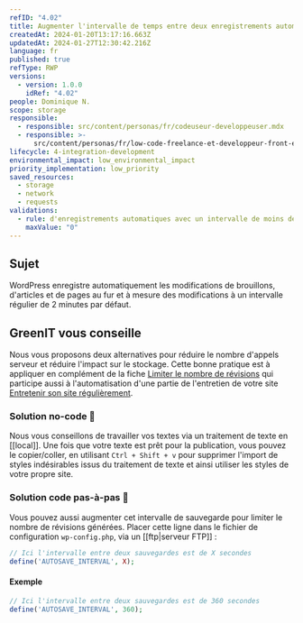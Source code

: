 ```yaml
---
refID: "4.02"
title: Augmenter l'intervalle de temps entre deux enregistrements automatiques
createdAt: 2024-01-20T13:17:16.663Z
updatedAt: 2024-01-27T12:30:42.216Z
language: fr
published: true
refType: RWP
versions:
  - version: 1.0.0
    idRef: "4.02"
people: Dominique N.
scope: storage
responsible:
  - responsible: src/content/personas/fr/codeuseur-developpeuser.mdx
  - responsible: >-
      src/content/personas/fr/low-code-freelance-et-developpeur-front-end-d-agences.mdx
lifecycle: 4-integration-development
environmental_impact: low_environmental_impact
priority_implementation: low_priority
saved_resources:
  - storage
  - network
  - requests
validations:
  - rule: d'enregistrements automatiques avec un intervalle de moins de 6 min
    maxValue: "0"
---
```


## Sujet

WordPress enregistre automatiquement les modifications de brouillons, d'articles et de pages au fur et à mesure des modifications à un intervalle régulier de 2 minutes par défaut.

## GreenIT vous conseille

Nous vous proposons deux alternatives pour réduire le nombre d'appels serveur et réduire l'impact sur le stockage.
Cette bonne pratique est à appliquer en complément de la fiche [Limiter le nombre de révisions](./WP_4.03-limiter-le-nombre-de-revisions.md) qui participe aussi à l'automatisation d'une partie de l'entretien de votre site [Entretenir son site régulièrement](./WP_8.01-entretenir-son-site-regulierement.md).

### Solution no-code 🌱

Nous vous conseillons de travailler vos textes via un traitement de texte en \[\[local]]. Une fois que votre texte est prêt pour la publication, vous pouvez le copier/coller, en utilisant `Ctrl + Shift + v` pour supprimer l'import de styles indésirables issus du traitement de texte et ainsi utiliser les styles de votre propre site.

### Solution code pas-à-pas 🌱

Vous pouvez aussi augmenter cet intervalle de sauvegarde pour limiter le nombre de révisions générées.
Placer cette ligne dans le fichier de configuration `wp-config.php`, via un \[\[ftp|serveur FTP]] :

```php
// Ici l'intervalle entre deux sauvegardes est de X secondes
define('AUTOSAVE_INTERVAL', X);
```

#### Exemple

```php
// Ici l'intervalle entre deux sauvegardes est de 360 secondes
define('AUTOSAVE_INTERVAL', 360);
```
